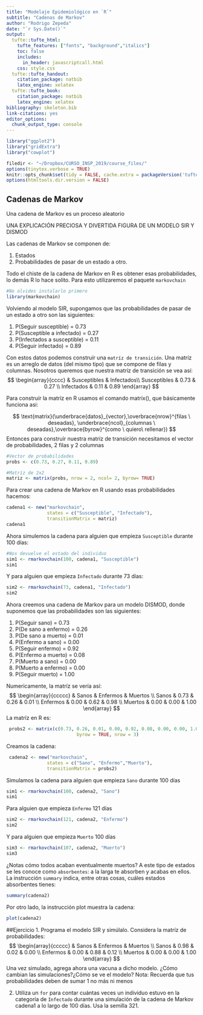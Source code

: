 ```yaml
---
title: "Modelaje Epidemiológico en `R`"
subtitle: "Cadenas de Markov"
author: "Rodrigo Zepeda"
date: "`r Sys.Date()`"
output:
  tufte::tufte_html: 
    tufte_features: ["fonts", "background","italics"]
    toc: false
    includes:
      in_header: javascriptcall.html
    css: style.css
  tufte::tufte_handout:
    citation_package: natbib
    latex_engine: xelatex
  tufte::tufte_book:
    citation_package: natbib
    latex_engine: xelatex
bibliography: skeleton.bib
link-citations: yes
editor_options: 
  chunk_output_type: console
---
```

```r
library("ggplot2")
library("gridExtra")
library("cowplot")

filedir <- "~/Dropbox/CURSO_INSP_2019/course_files/"
options(tinytex.verbose = TRUE)
knitr::opts_chunk$set(tidy = FALSE, cache.extra = packageVersion('tufte'), error = TRUE)
options(htmltools.dir.version = FALSE)
```
## Cadenas de Markov
Una cadena de Markov es un proceso aleatorio

UNA EXPLICACIÓN PRECIOSA Y DIVERTIDA
FIGURA DE UN MODELO SIR Y DISMOD

Las cadenas de Markov se componen de: 

1. Estados 
2. Probabilidades de pasar de un estado a otro. 

Todo el chiste de la cadena de Markov en R es obtener esas probabilidades, lo demás R lo hace solito.
Para esto utilizaremos el paquete `markovchain`

```r
#No olvides instalarlo primero
library(markovchain)
```
Volviendo al modelo SIR, supongamos que las probabilidades de pasar de un estado a otro son las siguientes:

1. P(Seguir susceptible) = 0.73 
2. P(Susceptible a infectado) = 0.27 
3. P(Infectados a susceptible) = 0.11 
4. P(Seguir infectado) = 0.89

Con estos datos podemos construír una `matríz de transición`. Una matríz es un arreglo de datos (del mismo tipo) que se compone de filas y columnas. Nosotros queremos que nuestra matríz de transición se vea así:
$$
\begin{array}{cccc} 
& Susceptibles & Infectados\\
Susceptibles   & 0.73 & 0.27 \\
Infectados     & 0.11 & 0.89
\end{array}
$$

Para construír la matríz en R usamos el comando matrix(), que básicamente funciona asi:

$$
\text{matrix}(\underbrace{datos}_{vector},\overbrace{nrow}^{filas \ deseadas}, \underbrace{ncol}_{columnas \ deseadas},\overbrace{byrow}^{como \ quiero\ rellenar})
$$
Entonces para construír nuestra matríz de transición necesitamos el vector de probabilidades, 2 filas y 2 columnas

```r
#Vector de probabilidades
probs <- c(0.73, 0.27, 0.11, 0.89)

#Matríz de 2x2
matriz <- matrix(probs, nrow = 2, ncol= 2, byrow= TRUE) 
```

Para crear una cadena de Markov en R usando esas probabilidades hacemos:
```r
cadena1 <- new("markovchain", 
               states = c("Susceptible", "Infectado"),
               transitionMatrix = matriz)
cadena1
```
Ahora simulemos la cadena para alguien que empieza `Susceptible` durante 100 días:
```r
#Nos devuelve el estado del individuo
sim1 <- rmarkovchain(100, cadena1, "Susceptible")
sim1
```
Y para alguien que empieza `Infectado` durante 73 días:
```r

sim2 <- rmarkovchain(73, cadena1, "Infectado")
sim2
```
Ahora creemos una cadena de Markov para un modelo DISMOD, donde suponemos que las probabilidades son las siguientes:

1. P(Seguir sano) = 0.73
2. P(De sano a enfermo) = 0.26 
3. P(De sano a muerto) = 0.01 
4. P(Enfermo a sano) = 0.00 
5. P(Seguir enfermo) = 0.92 
6. P(Enfermo a muerto) = 0.08 
7. P(Muerto a sano) = 0.00
8. P(Muerto a enfermo) = 0.00 
9. P(Seguir muerto) = 1.00

Numericamente, la matríz se vería así:
$$
\begin{array}{ccccc} 
         & Sanos  & Enfermos & Muertos    \\
Sanos    &  0.73  & 0.26     & 0.01       \\
Enfermos &  0.00  & 0.62     & 0.98        \\
Muertos  &  0.00  & 0.00     & 1.00
\end{array}
$$
La matríz en R es:
```r
 probs2 <- matrix(c(0.73, 0.26, 0.01, 0.00, 0.92, 0.08, 0.00, 0.00, 1.00),
                          byrow = TRUE, nrow = 3)
```
Creamos la cadena:
```r
 cadena2 <- new("markovchain",
               states = c("Sano", "Enfermo","Muerto"),
               transitionMatrix = probs2)
```
Simulamos la cadena para alguien que empieza `Sano` durante 100 días
```r
sim1 <- rmarkovchain(100, cadena2, "Sano")
sim1
```
Para alguien que empieza `Enfermo` 121 días
```r
sim2 <- rmarkovchain(121, cadena2, "Enfermo")
sim2

```
Y para alguien que empieza `Muerto` 100 días
```r
sim3 <- rmarkovchain(107, cadena2, "Muerto")
sim3
```
¿Notas cómo todos acaban eventualmente muertos? A este tipo de estados se les conoce como `absorbentes`: a la larga te absorben y acabas en ellos. La instrucción `summary` indica, entre otras cosas, cuáles estados absorbentes tienes:
```r
summary(cadena2)
```
Por otro lado, la instrucción plot muestra la cadena:
```r
plot(cadena2)
```

##Ejercicio
1. Programa el modelo SIR y simúlalo. Considera la matríz de probabilidades:
$$
\begin{array}{ccccc} 
         & Sanos  & Enfermos & Muertos    \\
Sanos    &  0.98  & 0.02     & 0.00       \\
Enfermos &  0.00  & 0.88     & 0.12        \\
Muertos  &  0.00  & 0.00     & 1.00
\end{array}
$$
Una vez simulado, agrega ahora una vacuna a dicho modelo. ¿Cómo cambian las simulaciones?¿Cómo se ve el modelo? Nota: Recuerda que tus probabilidades deben de sumar 1 no más ni menos

2. Utiliza un `for` para contar cuántas veces un individuo estuvo en la categoría de `Infectado` durante una simulación de la cadena de Markov cadena1 a lo largo de 100 días. Usa la semilla 321.



